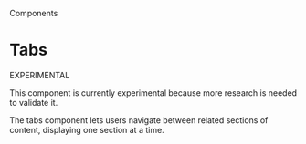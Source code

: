 
<Meta title="Tabs" />

<Hint>Components</Hint>

# Tabs

<Tag>EXPERIMENTAL</Tag>

This component is currently experimental because more research is needed to validate it.

The tabs component lets users navigate between related sections of content, displaying one section at a time.

<Canvas>
  <Story of={TabStories.primary} />
</Canvas>

